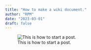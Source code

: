 ```yaml
---
title: "How to make a wiki document."
author: "RPM"
date: "2023-03-01"
draft: false
---
```


![This is how to start a post.](posts/make-gh-blogpost/make-github-blogpost.gif)
